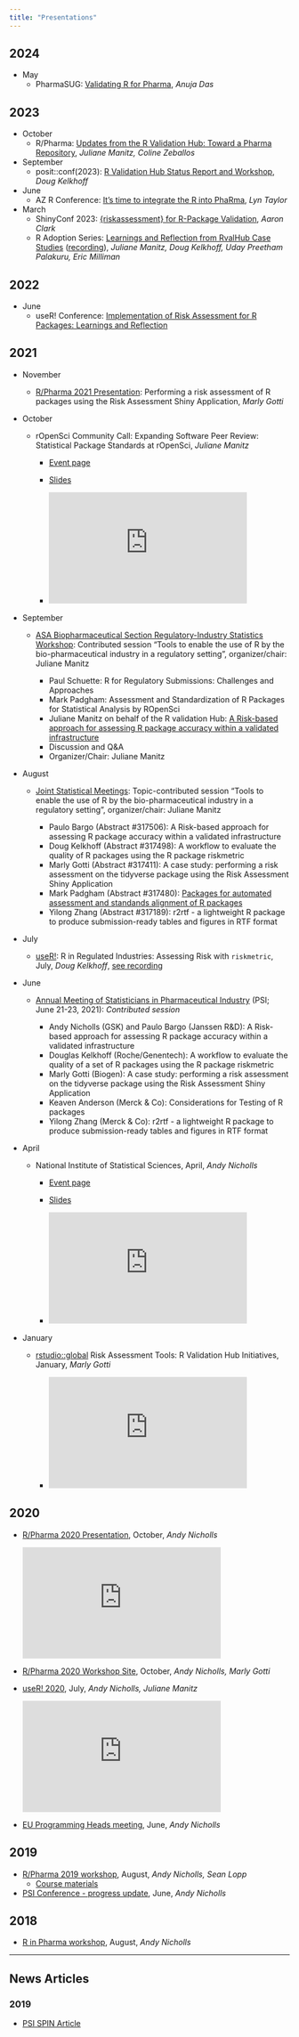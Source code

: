 ```yaml
---
title: "Presentations"
---
```


## 2024

-   May
    -   PharmaSUG: [Validating R for Pharma](https://github.com/pharmaR/events/blob/main/pharmaSUG_2024/PharmaSUG_SI269_Slides.pptx), *Anuja Das*

## 2023

-   October
    -   R/Pharma: [Updates from the R Validation Hub: Toward a Pharma Repository](https://github.com/pharmaR/events/blob/main/Rpharma2023/slides/RPharma2023.html), *Juliane Manitz, Coline Zeballos*
-   September
    -   posit::conf(2023): [R Validation Hub Status Report and Workshop](https://pharmar.github.io/events-positconf2023/#/title-slide), *Doug Kelkhoff*
-   June
    -   AZ R Conference: [It's time to integrate the R into PhaRma](https://github.com/pharmaR/events/tree/main/AZ_R_conf_2023), *Lyn Taylor*
-   March
    -   ShinyConf 2023: [{riskassessment} for R-Package Validation](https://github.com/pharmaR/events/blob/main/shinyConf_2023/riskassessment_ClarkAaron_shinyConf2023.pdf), *Aaron Clark*
    -   R Adoption Series: [Learnings and Reflection from RvalHub Case Studies](https://github.com/pharmaR/events/blob/main/R_Adoption_Series_2023/Manitz_RvalHub_case_study_summaries_2023.pdf) ([recording](https://github.com/pharmaR/events/tree/main?tab=readme-ov-file)), *Juliane Manitz, Doug Kelkhoff, Uday Preetham Palakuru, Eric Milliman*

## 2022

-   June
    -   useR! Conference: [Implementation of Risk Assessment for R Packages: Learnings and Reflection](https://github.com/pharmaR/events/blob/main/useR_2022/Manitz_useR_2022.pdf)

## 2021

-   November

    -   [R/Pharma 2021 Presentation](https://rinpharma.com/): Performing a risk assessment of R packages using the Risk Assessment Shiny Application, *Marly Gotti*

-   October

    -   rOpenSci Community Call: Expanding Software Peer Review: Statistical Package Standards at rOpenSci, *Juliane Manitz*

        -   [Event page](https://ropensci.org/commcalls/)

        -   [Slides](https://ropensci.org/pdfs/2021-10-26-stats-review02-manitz.pdf)

        -   <iframe src="https://player.vimeo.com/video/639727570?h=ecd78e8967" width="356" height="200" frameborder="0" allow="autoplay; fullscreen; picture-in-picture" allowfullscreen>

            </iframe>

-   September

    -   [ASA Biopharmaceutical Section Regulatory-Industry Statistics Workshop](https://ww2.amstat.org/meetings/biop/2021/): Contributed session "Tools to enable the use of R by the bio-pharmaceutical industry in a regulatory setting", organizer/chair: Juliane Manitz

        -   Paul Schuette: R for Regulatory Submissions: Challenges and Approaches
        -   Mark Padgham: Assessment and Standardization of R Packages for Statistical Analysis by ROpenSci
        -   Juliane Manitz on behalf of the R validation Hub: [A Risk-based approach for assessing R package accuracy within a validated infrastructure](/presentations/ASA_BIOP_Sept2021.pdf)
        -   Discussion and Q&A
        -   Organizer/Chair: Juliane Manitz

-   August

    -   [Joint Statistical Meetings](https://ww2.amstat.org/meetings/jsm/2021/): Topic-contributed session "Tools to enable the use of R by the bio-pharmaceutical industry in a regulatory setting", organizer/chair: Juliane Manitz

        -   Paulo Bargo (Abstract #317506): A Risk-based approach for assessing R package accuracy within a validated infrastructure
        -   Doug Kelkhoff (Abstract #317498): A workflow to evaluate the quality of R packages using the R package riskmetric
        -   Marly Gotti (Abstract #317411): A case study: performing a risk assessment on the tidyverse package using the Risk Assessment Shiny Application
        -   Mark Padgham (Abstract #317480): [Packages for automated assessment and standands alignment of R packages](https://mpadge.github.io/presentations/2021/JSM)
        -   Yilong Zhang (Abstract #317189): r2rtf - a lightweight R package to produce submission-ready tables and figures in RTF format

-   July

    -   [useR!](https://user2021.r-project.org/): R in Regulated Industries: Assessing Risk with `riskmetric`, July, *Doug Kelkhoff*, [see recording](https://www.youtube.com/watch?v=W7Eh6RD3r3c)

-   June

    -   [Annual Meeting of Statisticians in Pharmaceutical Industry](https://psiweb.org/conferences/about-the-conference) (PSI; June 21-23, 2021): *Contributed session*

        -   Andy Nicholls (GSK) and Paulo Bargo (Janssen R&D): A Risk-based approach for assessing R package accuracy within a validated infrastructure
        -   Douglas Kelkhoff (Roche/Genentech): A workflow to evaluate the quality of a set of R packages using the R package riskmetric
        -   Marly Gotti (Biogen): A case study: performing a risk assessment on the tidyverse package using the Risk Assessment Shiny Application
        -   Keaven Anderson (Merck & Co): Considerations for Testing of R packages
        -   Yilong Zhang (Merck & Co): r2rtf - a lightweight R package to produce submission-ready tables and figures in RTF format

-   April

    -   National Institute of Statistical Sciences, April, *Andy Nicholls*

        -   [Event page](https://www.niss.org/news/niss-merck-meet-discusses-open-source-software-pharma)

        -   [Slides](https://www.niss.org/file/niss202104andynichollspdf)

        -   <iframe width="356" height="200" src="https://www.youtube.com/embed/RkNtyBOkJk8" title="YouTube video player" frameborder="0" allow="accelerometer; autoplay; clipboard-write; encrypted-media; gyroscope; picture-in-picture" allowfullscreen>

            </iframe>

-   January

    -   [rstudio::global](https://www.rstudio.com/resources/rstudioglobal-2021/) Risk Assessment Tools: R Validation Hub Initiatives, January, *Marly Gotti*

        -   <iframe width="356" height="200" src="https://www.youtube.com/embed/4uVQXHpNmUQ" title="YouTube video player" frameborder="0" allow="accelerometer; autoplay; clipboard-write; encrypted-media; gyroscope; picture-in-picture" allowfullscreen>

            </iframe>

## 2020

-   [R/Pharma 2020 Presentation](https://pharmar.github.io/rpharma2020_pres/), October, *Andy Nicholls*

    <iframe width="356" height="200" src="https://www.youtube.com/embed/CFhXu0amNAw" title="YouTube video player" frameborder="0" allow="accelerometer; autoplay; clipboard-write; encrypted-media; gyroscope; picture-in-picture" allowfullscreen>

    </iframe>

-   [R/Pharma 2020 Workshop Site](https://pharmar.github.io/rpharma2020/), October, *Andy Nicholls, Marly Gotti*

-   [useR! 2020](https://youtu.be/WUVUjdqifJ8), July, *Andy Nicholls, Juliane Manitz*

    <iframe width="356" height="200" src="https://www.youtube.com/embed/WUVUjdqifJ8" frameborder="0" allow="accelerometer; autoplay; encrypted-media; gyroscope; picture-in-picture" allowfullscreen>

    </iframe>

-   [EU Programming Heads meeting](/presentations/eu_prog_heads.pdf), June, *Andy Nicholls*

## 2019

-   [R/Pharma 2019 workshop](/presentations/rpharma_2019.pdf), August, *Andy Nicholls, Sean Lopp*
    -   [Course materials](https://github.com/pharmaR/rpharma2019)
-   [PSI Conference - progress update](/presentations/validation_hub.pdf), June, *Andy Nicholls*

## 2018

-   [R in Pharma workshop](/presentations/R_Validation_Workshop.pdf), August, *Andy Nicholls*

------------------------------------------------------------------------

## News Articles

### 2019

-   [PSI SPIN Article](/presentations/spin_r_validation.pdf)
